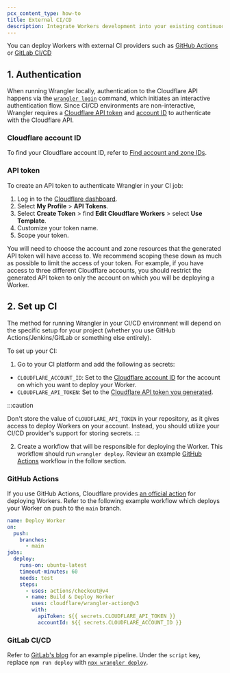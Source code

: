 ```yaml
---
pcx_content_type: how-to
title: External CI/CD
description: Integrate Workers development into your existing continuous integration and continuous development workflows, such as GitHub Actions or GitLab Pipelines.
---
```


You can deploy Workers with external CI providers such as [GitHub Actions](https://github.com/marketplace/actions/deploy-to-cloudflare-workers-with-wrangler) or [GitLab CI/CD](https://about.gitlab.com/topics/ci-cd/)

## 1. Authentication

When running Wrangler locally, authentication to the Cloudflare API happens via the [`wrangler login`](/workers/wrangler/commands/#login) command, which initiates an interactive authentication flow. Since CI/CD environments are non-interactive, Wrangler requires a [Cloudflare API token](/fundamentals/api/get-started/create-token/) and [account ID](/fundamentals/setup/find-account-and-zone-ids/) to authenticate with the Cloudflare API.

### Cloudflare account ID

To find your Cloudflare account ID, refer to [Find account and zone IDs](/fundamentals/setup/find-account-and-zone-ids/).

### API token

To create an API token to authenticate Wrangler in your CI job:

1. Log in to the [Cloudflare dashboard](https://dash.cloudflare.com).
2. Select **My Profile** > **API Tokens**.
3. Select **Create Token** > find **Edit Cloudflare Workers** > select **Use Template**.
4. Customize your token name.
5. Scope your token.

You will need to choose the account and zone resources that the generated API token will have access to. We recommend scoping these down as much as possible to limit the access of your token. For example, if you have access to three different Cloudflare accounts, you should restrict the generated API token to only the account on which you will be deploying a Worker.

## 2. Set up CI

The method for running Wrangler in your CI/CD environment will depend on the specific setup for your project (whether you use GitHub Actions/Jenkins/GitLab or something else entirely).

To set up your CI:

1. Go to your CI platform and add the following as secrets:

- `CLOUDFLARE_ACCOUNT_ID`: Set to the [Cloudflare account ID](/workers/ci-cd/external-cicd/#cloudflare-account-id) for the account on which you want to deploy your Worker.
- `CLOUDFLARE_API_TOKEN`: Set to the [Cloudflare API token you generated](/workers/ci-cd/external-cicd/#api-token).

:::caution

Don't store the value of `CLOUDFLARE_API_TOKEN` in your repository, as it gives access to deploy Workers on your account. Instead, you should utilize your CI/CD provider's support for storing secrets.
:::

2. Create a workflow that will be responsible for deploying the Worker. This workflow should run `wrangler deploy`. Review an example [GitHub Actions](https://docs.github.com/en/actions/using-workflows/about-workflows) workflow in the follow section.

### GitHub Actions

If you use GitHub Actions, Cloudflare provides [an official action](https://github.com/cloudflare/wrangler-action) for deploying Workers. Refer to the following example workflow which deploys your Worker on push to the `main` branch.

```yaml
name: Deploy Worker
on:
  push:
    branches:
      - main
jobs:
  deploy:
    runs-on: ubuntu-latest
    timeout-minutes: 60
    needs: test
    steps:
      - uses: actions/checkout@v4
      - name: Build & Deploy Worker
        uses: cloudflare/wrangler-action@v3
        with:
          apiToken: ${{ secrets.CLOUDFLARE_API_TOKEN }}
          accountId: ${{ secrets.CLOUDFLARE_ACCOUNT_ID }}
```

### GitLab CI/CD

Refer to [GitLab's blog](https://about.gitlab.com/blog/2022/11/21/deploy-remix-with-gitlab-and-cloudflare/) for an example pipeline. Under the `script` key, replace `npm run deploy` with [`npx wrangler deploy`](/workers/wrangler/commands/#deploy).

